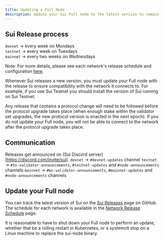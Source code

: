 ```yaml
---
title: Updating a Full Node
description: Update your Sui Full node to the latest version to remain in sync with the network.
---
```


## Sui Release process

`devnet` → every week on Mondays\
`testnet` → every week on Tuesdays\
`mainnet` → every two weeks on Wednesdays

Note: For more details, please see each network's release schedule and configuration [here](https://sui.io/networkinfo).

Whenever Sui releases a new version, you must update your Full node with the release to ensure compatibility with the network it connects to. For example, if you use Sui Testnet you should install the version of Sui running on Sui Testnet.

Any release that contains a protocol change will need to be followed before the protocol upgrade takes place (when enough stake within the validator set upgrades, the new protocol version is enacted in the next epoch).
If you do not update your Full node, you will not be able to connect to the network after the protocol upgrade takes place.

## Communication

Releases get announced on (Sui Discord server)[https://discord.com/invite/sui].
`devnet` → `#devnet-updates` channel
`testnet` → `#tn-validator-announcements`, `#testnet-updates` ⁠and `#node-announcements` channels
`mainnet` → `⁠#mn-validator-announcements`, `#mainnet-updates` and `#node-announcements` channels

## Update your Full node 

You can track the latest version of Sui on the [Sui Releases](https://github.com/MystenLabs/sui/releases) page on GitHub.
The schedule for each network is available in the [Network Release Schedule](https://sui.io/networkinfo) page.

It is reasonable to have to shut down your Full node to perform an update, whether that be a rolling restart in Kubernetes, or a systemctl stop on a Linux machine to replace the sui-node binary.
